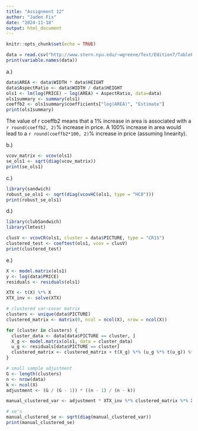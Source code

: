 ```yaml
---
title: "Assignment 12"
author: "Jaden Fix"
date: "2024-11-18"
output: html_document
---
```


```r
knitr::opts_chunk$set(echo = TRUE)
```

```r
data = read.csv("http://www.stern.nyu.edu/~wgreene/Text/Edition7/TableF4-1.csv")
print(variable.names(data))

```
a.) 
```r
data$AREA <- data$WIDTH * data$HEIGHT
data$AspectRatio <- data$WIDTH / data$HEIGHT
ols1 <- lm(log(PRICE) ~ log(AREA) + AspectRatio, data=data)
ols1summary <- summary(ols1)
coeffb2 <- ols1summary$coefficients["log(AREA)", "Estimate"]
print(ols1summary)

```
The value of r coeffb2 means that a 1% increase in area is associated with a `r round(coeffb2, 2)`% increase in price. A 100% increase in area would lead to a `r round(coeffb2*100, 2)`% increase in price (assuming linearity).

b.) 
```r
vcov_matrix <- vcov(ols1)
se_ols1 <- sqrt(diag(vcov_matrix))
print(se_ols1)
```
c.)
```r
library(sandwich)
robust_se_ols1 <- sqrt(diag(vcovHC(ols1, type = "HC0")))
print(robust_se_ols1)
```
d.)
```r
library(clubSandwich)
library(lmtest)

clusV <- vcovCR(ols1, cluster = data$PICTURE, type = "CR1S")
clustered_test <- coeftest(ols1, vcov = clusV)
print(clustered_test)
```

e.)
```r
X <- model.matrix(ols1)
y <- log(data$PRICE)
residuals <- residuals(ols1)

XTX <- t(X) %*% X
XTX_inv <- solve(XTX)

# clustered var-covar matrix
clusters <- unique(data$PICTURE)
clustered_matrix <- matrix(0, ncol = ncol(X), nrow = ncol(X))

for (cluster in clusters) {
  cluster_data <- data[data$PICTURE == cluster, ]
  X_g <- model.matrix(ols1, data = cluster_data)
  u_g <- residuals[data$PICTURE == cluster]
  clustered_matrix <- clustered_matrix + t(X_g) %*% (u_g %*% t(u_g)) %*% X_g
}

# small sample adjustment
G <- length(clusters)
n <- nrow(data)
k <- ncol(X)
adjustment <- (G / (G - 1)) * ((n - 1) / (n - k))

manual_clustered_var <- adjustment * XTX_inv %*% clustered_matrix %*% XTX_inv

# se's
manual_clustered_se <- sqrt(diag(manual_clustered_var))
print(manual_clustered_se)
```


